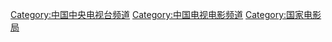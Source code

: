 {{Catnav|頁面分類|...|电视|电视台|電視頻道|中国中央电视台频道}}
{{Catnav|頁面分類|...|各國電視台|中国电视台|中国中央电视台|中国中央电视台频道}}
{{Catnav|頁面分類|...|中国电视|中国电视台|中国中央电视台|中国中央电视台频道}}
{{catmore}}
[[Category:中国中央电视台频道|Category:中国中央电视台频道]]
[[Category:中国电视电影频道|Category:中国电视电影频道]]
[[Category:国家电影局|Category:国家电影局]]